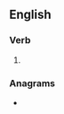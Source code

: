 ==English==

===Verb===
{{head|en|verb form}}

# {{en-past of|renovate}}

===Anagrams===
* {{anagrams|en|a=adeenortv|road event}}